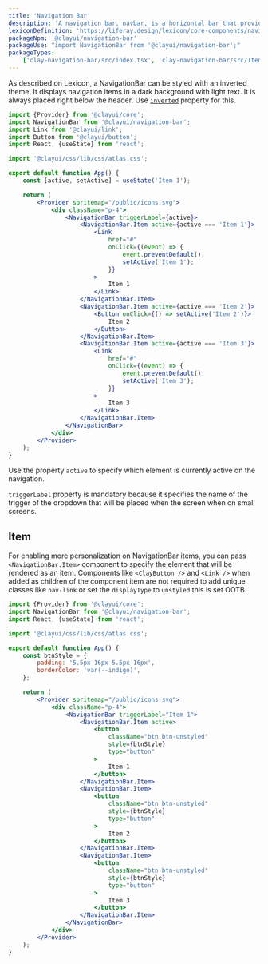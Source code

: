 ```yaml
---
title: 'Navigation Bar'
description: 'A navigation bar, navbar, is a horizontal bar that provides several access points to different parts of a system.'
lexiconDefinition: 'https://liferay.design/lexicon/core-components/navigation/horizontal-nav/'
packageNpm: '@clayui/navigation-bar'
packageUse: "import NavigationBar from '@clayui/navigation-bar';"
packageTypes:
    ['clay-navigation-bar/src/index.tsx', 'clay-navigation-bar/src/Item.tsx']
---
```


As described on Lexicon, a NavigationBar can be styled with an inverted theme. It displays navigation items in a dark background with light text. It is always placed right below the header. Use [`inverted`](#api-inverted) property for this.

```jsx preview
import {Provider} from '@clayui/core';
import NavigationBar from '@clayui/navigation-bar';
import Link from '@clayui/link';
import Button from '@clayui/button';
import React, {useState} from 'react';

import '@clayui/css/lib/css/atlas.css';

export default function App() {
	const [active, setActive] = useState('Item 1');

	return (
		<Provider spritemap="/public/icons.svg">
			<div className="p-4">
				<NavigationBar triggerLabel={active}>
					<NavigationBar.Item active={active === 'Item 1'}>
						<Link
							href="#"
							onClick={(event) => {
								event.preventDefault();
								setActive('Item 1');
							}}
						>
							Item 1
						</Link>
					</NavigationBar.Item>
					<NavigationBar.Item active={active === 'Item 2'}>
						<Button onClick={() => setActive('Item 2')}>
							Item 2
						</Button>
					</NavigationBar.Item>
					<NavigationBar.Item active={active === 'Item 3'}>
						<Link
							href="#"
							onClick={(event) => {
								event.preventDefault();
								setActive('Item 3');
							}}
						>
							Item 3
						</Link>
					</NavigationBar.Item>
				</NavigationBar>
			</div>
		</Provider>
	);
}
```

Use the property `active` to specify which element is currently active on the navigation.

<div className="clay-site-alert alert alert-warning">
	<code className="language-text">triggerLabel</code> property is mandatory
	because it specifies the name of the trigger of the dropdown that will be
	placed when the screen when on small screens.
</div>

## Item

For enabling more personalization on NavigationBar items, you can pass `<NavigationBar.Item>` component to specify the element that will be rendered as an item. Components like `<ClayButton />` and `<Link />` when added as children of the component item are not required to add unique classes like `nav-link` or set the `displayType` to `unstyled` this is set OOTB.

```jsx preview
import {Provider} from '@clayui/core';
import NavigationBar from '@clayui/navigation-bar';
import React, {useState} from 'react';

import '@clayui/css/lib/css/atlas.css';

export default function App() {
	const btnStyle = {
		padding: '5.5px 16px 5.5px 16px',
		borderColor: 'var(--indigo)',
	};

	return (
		<Provider spritemap="/public/icons.svg">
			<div className="p-4">
				<NavigationBar triggerLabel="Item 1">
					<NavigationBar.Item active>
						<button
							className="btn btn-unstyled"
							style={btnStyle}
							type="button"
						>
							Item 1
						</button>
					</NavigationBar.Item>
					<NavigationBar.Item>
						<button
							className="btn btn-unstyled"
							style={btnStyle}
							type="button"
						>
							Item 2
						</button>
					</NavigationBar.Item>
					<NavigationBar.Item>
						<button
							className="btn btn-unstyled"
							style={btnStyle}
							type="button"
						>
							Item 3
						</button>
					</NavigationBar.Item>
				</NavigationBar>
			</div>
		</Provider>
	);
}
```
